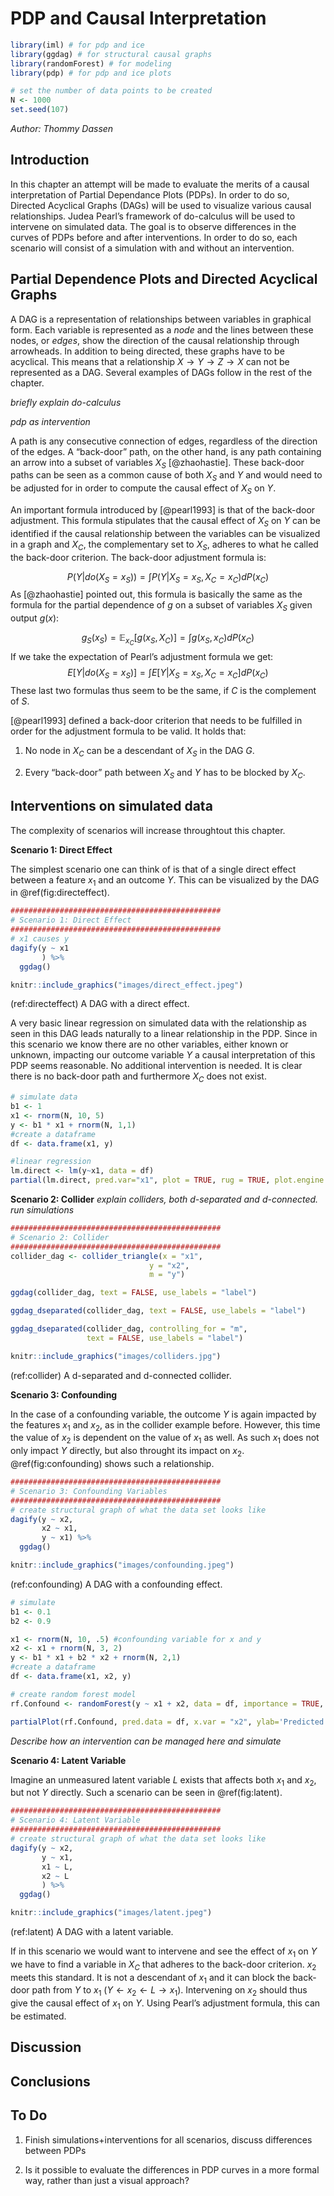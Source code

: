 # PDP and Causal Interpretation
```r
library(iml) # for pdp and ice
library(ggdag) # for structural causal graphs
library(randomForest) # for modeling
library(pdp) # for pdp and ice plots

# set the number of data points to be created
N <- 1000
set.seed(107)

```


*Author: Thommy Dassen*

## Introduction

In this chapter an attempt will be made to evaluate the merits of a causal interpretation of Partial Dependance Plots (PDPs). In order to do so, Directed Acyclical Graphs (DAGs) will be used to visualize various causal relationships. Judea Pearl's framework of do-calculus will be used to intervene on simulated data. The goal is to observe differences in the curves of PDPs before and after interventions. In order to do so, each scenario will consist of a simulation with and without an intervention. 

## Partial Dependence Plots and Directed Acyclical Graphs

A DAG is a representation of relationships between variables in graphical form. Each variable is represented as a *node* and the lines between these nodes, or *edges*, show the direction of the causal relationship through arrowheads. In addition to being directed, these graphs have to be acyclical. This means that a relationship $X \rightarrow Y \rightarrow Z \rightarrow X$ can not be represented as a DAG. Several examples of DAGs follow in the rest of the chapter.


*briefly explain do-calculus*

*pdp as intervention*

A path is any consecutive connection of edges, regardless of the direction of the edges. A "back-door" path, on the other hand, is any path containing an arrow into a subset of variables $X_S$ [@zhaohastie]. These back-door paths can be seen as a common cause of both $X_S$ and $Y$ and would need to be adjusted for in order to compute the causal effect of $X_S$ on $Y$.

An important formula introduced by  [@pearl1993] is that of the back-door adjustment. This formula stipulates that the causal effect of $X_S$ on $Y$ can be identified if the causal relationship between the variables can be visualized in a graph and $X_C$, the complementary set to $X_S$, adheres to what he called the back-door criterion. The back-door adjustment formula is:


$$P(Y|do(X_S = x_S)) = \int P(Y |X_S = x_S, X_C = x_C) dP(x_C)$$
As [@zhaohastie] pointed out, this formula is basically the same as the formula for the partial
dependence of $g$ on a subset of variables $X_S$ given output $g(x)$:

$$ g_S(x_S) = \mathbb E_{x_C}[g(x_S, X_C)] = \int g(x_S, x_C)dP(x_C)  $$
If we take the expectation of Pearl's adjustment formula we get:
$$ E[Y |do(X_S = x_S)] = \int E[Y |X_S = x_S, X_C = x_C] dP(x_C) $$
These last two formulas thus seem to be the same, if $C$ is the complement of $S$. 

[@pearl1993] defined a back-door criterion that needs to be fulfilled in order for the adjustment formula to be valid. It holds that:

1. No node in $X_C$ can be a descendant of $X_S$ in the DAG $G$.

2. Every "back-door" path between $X_S$ and $Y$ has to be blocked by $X_C$.




## Interventions on simulated data
The complexity of scenarios will increase throughtout this chapter.

**Scenario 1: Direct Effect**

The simplest scenario one can think of is that of a single direct effect between a feature $x_1$ and an outcome $Y$. This can be visualized by the DAG in \@ref(fig:directeffect).

```r
###############################################
# Scenario 1: Direct Effect
###############################################
# x1 causes y
dagify(y ~ x1
       ) %>% 
  ggdag() 
```

```r
knitr::include_graphics("images/direct_effect.jpeg")
```
(ref:directeffect) A DAG with a direct effect.

A very basic linear regression on simulated data with the relationship as seen in this DAG leads naturally to a linear relationship in the PDP. Since in this scenario we know there are no other variables, either known or unknown, impacting our outcome variable $Y$ a causal interpretation of this PDP seems reasonable. No additional intervention is needed. It is clear there is no back-door path and furthermore $X_C$ does not exist.

```r
# simulate data 
b1 <- 1
x1 <- rnorm(N, 10, 5) 
y <- b1 * x1 + rnorm(N, 1,1)
#create a dataframe
df <- data.frame(x1, y)

#linear regression
lm.direct <- lm(y~x1, data = df)
partial(lm.direct, pred.var="x1", plot = TRUE, rug = TRUE, plot.engine = "ggplot2")
```

**Scenario 2: Collider**
*explain colliders, both d-separated and d-connected. run simulations*

```r
###############################################
# Scenario 2: Collider
###############################################
collider_dag <- collider_triangle(x = "x1", 
                               y = "x2", 
                               m = "y") 

ggdag(collider_dag, text = FALSE, use_labels = "label")

ggdag_dseparated(collider_dag, text = FALSE, use_labels = "label")

ggdag_dseparated(collider_dag, controlling_for = "m", 
                 text = FALSE, use_labels = "label")
```
```r
knitr::include_graphics("images/colliders.jpg")

```
(ref:collider) A d-separated and d-connected collider.

**Scenario 3: Confounding**

In the case of a confounding variable, the outcome $Y$ is again impacted by the features $x_1$ and $x_2$, as in the collider example before. However, this time the value of $x_2$ is dependent on the value of $x_1$ as well. As such $x_1$ does not only impact $Y$ directly, but also throught its impact on $x_2$. \@ref(fig:confounding) shows such a relationship.
```r
###############################################
# Scenario 3: Confounding Variables
###############################################
# create structural graph of what the data set looks like
dagify(y ~ x2,
       x2 ~ x1,
       y ~ x1) %>% 
  ggdag() 
```
```r
knitr::include_graphics("images/confounding.jpeg")
```
(ref:confounding) A DAG with a confounding effect.

```r
# simulate 
b1 <- 0.1
b2 <- 0.9

x1 <- rnorm(N, 10, .5) #confounding variable for x and y
x2 <- x1 + rnorm(N, 3, 2)
y <- b1 * x1 + b2 * x2 + rnorm(N, 2,1)
#create a dataframe
df <- data.frame(x1, x2, y)

# create random forest model
rf.Confound <- randomForest(y ~ x1 + x2, data = df, importance = TRUE, do.trace = FALSE, keep.forest = TRUE)

partialPlot(rf.Confound, pred.data = df, x.var = "x2", ylab='Predicted Y') 


```

*Describe how an intervention can be managed here and simulate*

**Scenario 4: Latent Variable**

Imagine an unmeasured latent variable $L$ exists that affects both $x_1$ and $x_2$, but not $Y$ directly. Such a scenario can be seen in \@ref(fig:latent).

```r
###############################################
# Scenario 4: Latent Variable
###############################################
# create structural graph of what the data set looks like
dagify(y ~ x2,
       y ~ x1,
       x1 ~ L,
       x2 ~ L
       ) %>% 
  ggdag() 
```
```r
knitr::include_graphics("images/latent.jpeg")
```
(ref:latent) A DAG with a latent variable.

If in this scenario we would want to intervene and see the effect of $x_1$ on $Y$ we have to find a variable in $X_C$ that adheres to the back-door criterion. $x_2$ meets this standard. It is not a descendant of $x_1$ and it can block the back-door path from $Y$ to $x_1$ ($Y \leftarrow x_2 \leftarrow L \rightarrow x_1$). Intervening on $x_2$ should thus give the causal effect of $x_1$ on $Y$. Using Pearl's adjustment formula, this can be estimated.

## Discussion

## Conclusions


## To Do

1. Finish simulations+interventions for all scenarios, discuss differences between PDPs 

2. Is it possible to evaluate the differences in PDP curves in a more formal way, rather than just a visual approach?